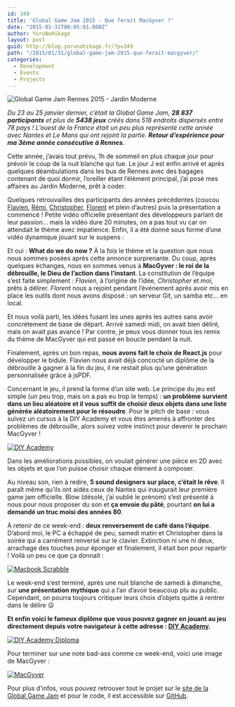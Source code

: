 ```yaml
---
id: 349
title: 'Global Game Jam 2015 - Que ferait MacGyver ?'
date: "2015-01-31T00:05:01.000Z"
author: YoruNoHikage
layout: post
guid: http://blog.yorunohikage.fr/?p=349
path: "/2015/01/31/global-game-jam-2015-que-ferait-macgyver/"
categories:
  - Development
  - Events
  - Projects
---
```

![Global Game Jam Rennes 2015 - Jardin Moderne](global-game-jam-rennes-2015.jpg)

_Du 23 au 25 janvier dernier, c’était la Global Game Jam, **28 837 participants** et plus de **5438 jeux** créés dans 518 endroits dispersés entre 78 pays ! L’ouest de la France était un peu plus représenté cette année avec Nantes et Le Mans qui ont rejoint la partie. **Retour d’expérience pour ma 3ème année consécutive à Rennes.**_

Cette année, j’avais tout prévu, 1h de sommeil en plus chaque jour pour prévoir le coup de la nuit blanche qui tue. Le jour J est enfin arrivé et après quelques déambulations dans les bus de Rennes avec des bagages contenant de quoi dormir, l’oreiller étant l’élément principal, j’ai posé mes affaires au Jardin Moderne, prêt à coder.

Quelques retrouvailles des participants des années précédentes (coucou [Flavien](http://twitter.com/FlavienAuffret "@FlavienAuffret"), [Rémi](http://twitter.com/RemiMorillon "@RemiMorillon"), [Christopher](http://twitter.com/Egleek "@Egleek"), [Florent](http://twitter.com/Aeden_ "@Aeden_") et plein d’autres) puis la présentation a commencé ! Petite vidéo officielle présentant des développeurs parlant de leur passion… mais la vidéo dure 20 minutes, on a pas tout vu car on attendait le thème avec impatience. Enfin, il a été donné sous forme d’une vidéo dynamique jouant sur le suspens :

<YouTube id="N1W5VxdNyNk" />

Et oui : **What do we do now ?** À la fois le thème et la question que nous nous sommes posées après cette annonce surprenante. Du coup, après quelques échanges, nous en sommes venus à **MacGyver : le roi de la débrouille, le Dieu de l’action dans l’instant**. La constitution de l’équipe s’est faite simplement : _Flavien_, à l’origine de l’idée, _Christopher_ et _moi_, prêts à délirer. _Florent_ nous a rejoint pendant l’événement après avoir mis en place les outils dont nous avons disposé : un serveur Git, un samba etc… en local.

Et nous voilà parti, les idées fusant les unes après les autres sans avoir concrètement de base de départ. Arrivé samedi midi, on avait bien déliré, mais on avait pas avancé ! Par contre, je peux vous donner tous les remix du thème de MacGyver qui est passé en boucle pendant la nuit.

<YouTube id="http://www.youtube.com/embed/PNl9M5TxGC8" />

Finalement, après un bon repas, **nous avons fait le choix de React.js** pour développer le bidule. Flavien nous avait déjà concocté un diplôme de la débrouille à gagner à la fin du jeu, il ne restait plus qu’une génération personnalisée grâce à jsPDF.

Concernant le jeu, il prend la forme d’un site web. Le principe du jeu est simple (un peu trop, mais on a pas eu trop le temps) : **un problème survient dans un lieu aléatoire et il vous suffit de choisir deux objets dans une liste générée aléatoirement pour le résoudre**. Pour le pitch de base : vous suivez un cursus à la DIY Academy et vous êtes amenés à affronter des problèmes de débrouille, alors suivez votre instinct pour devenir le prochain MacGyver !

[![DIY Academy](game-article.png)](game.png)

Dans les améliorations possibles, on voulait générer une pièce en 2D avec les objets et que l’on puisse choisir chaque élément à composer.

Au niveau son, rien à redire, **5 sound designers sur place, c’était le rêve**. Il paraît même qu’ils ont aidés ceux de Nantes qui inaugurait leur première game jam officielle. Blow (désolé, j’ai oublié le prénom) s’est présenté à nous pour nous proposer du son et **ça envoie du pâté**, pourtant **on lui a demandé un truc moisi des années 80**.

À retenir de ce week-end : **deux renversement de café dans l’équipe**. D’abord moi, le PC a échappé de peu, samedi matin et Christopher dans la soirée qui a carrément renversé sur le clavier. Extinction ni une ni deux, arrachage des touches pour éponger et finalement, il était bon pour repartir ! Voilà un peu ce que ça donnait :

[![Macbook Scrabble](macbook-scrabble-article.jpg)](macbook-scrabble.jpg)

Le week-end s’est terminé, après une nuit blanche de samedi à dimanche, sur **une présentation mythique** qui a l’air d’avoir beaucoup plu au public. Cependant, on pourra toujours critiquer leurs choix d’objets quitte à rentrer dans le délire 😛

<YouTube id="http://www.youtube.com/embed/XqUWs8QsxRE" />

**Et enfin voici le fameux diplôme que vous pouvez gagner en jouant au jeu directement depuis votre navigateur à cette adresse : [DIY Academy](http://westindiecollective.github.io/GGJ2015 "DIY Academy : The MacGyver's School").**

[![DIY Academy Diploma](diploma-article.png)](diploma.png)

Pour terminer sur une note bad-ass comme ce week-end, voici une image de MacGyver :

[![MacGyver](mac-gyver-article.jpg)](mac-gyver.jpg)

Pour plus d’infos, vous pouvez retrouver tout le projet sur le [site de la Global Game Jam](http://globalgamejam.org/2015/games/do-it-yourself-academy "Do It Yourself Academy sur GlobalGameJam.org") et pour le code, il est accessible sur [GitHub](https://github.com/westindiecollective/ggj2015 "Repository GGJ2015").
